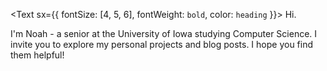 <Text sx={{ fontSize: [4, 5, 6], fontWeight: `bold`, color: `heading` }}>
  Hi.
</Text>

I'm Noah - a senior at the University of Iowa studying Computer Science. I invite you to explore my personal projects and blog posts. I hope you find them helpful!


<ProfileCard />